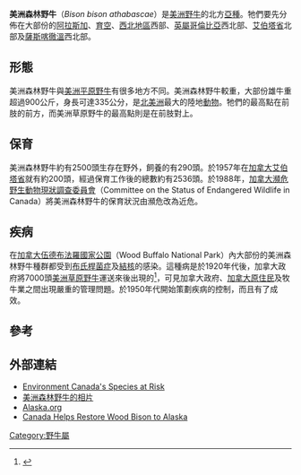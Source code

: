 {{Subspeciesbox
| name = 美洲森林野牛
| image = Wood-Buffalo-NP Waldbison 2 98-07-02.jpg
| image_width = 250px
| status = EN
| status_system                   = iucn3.1
| species link = 美洲野牛
| genus = Bison
| species = bison
| subspecies = athabascae
| authority = Rhoads, 1897
}}

'''美洲森林野牛'''（''Bison bison athabascae''）是[[美洲野牛|美洲野牛]]的北方[[亞種|亞種]]。牠們要先分佈在大部份的[[阿拉斯加|阿拉斯加]]、[[育空|育空]]、[[西北地區_(加拿大)|西北地區]]西部、[[英屬哥倫比亞|英屬哥倫比亞]]西北部、[[艾伯塔省|艾伯塔省]]北部及[[薩斯喀徹溫|薩斯喀徹溫]]西北部。

==形態==
美洲森林野牛與[[美洲平原野牛|美洲平原野牛]]有很多地方不同。美洲森林野牛較重，大部份雄牛重超過900公斤，身長可達335公分，是[[北美洲|北美洲]]最大的陸地[[動物|動物]]。牠們的最高點在前肢的前方，而美洲草原野牛的最高點則是在前肢對上。

==保育==
美洲森林野牛約有2500頭生存在野外，飼養的有290頭。於1957年在[[加拿大|加拿大]][[艾伯塔省|艾伯塔省]]就有約200頭，經過保育工作後的總數約有2536頭。於1988年，[[加拿大瀕危野生動物現狀調查委員會|加拿大瀕危野生動物現狀調查委員會]]（Committee on the Status of Endangered Wildlife in Canada）將美洲森林野牛的保育狀況由瀕危改為近危。

==疾病==
在[[加拿大|加拿大]][[伍德布法羅國家公園|伍德布法羅國家公園]]（Wood Buffalo National Park）內大部份的美洲森林野牛種群都受到[[布氏桿菌症|布氏桿菌症]]及[[結核|結核]]的感染。這種病是於1920年代後，加拿大政府將7000頭[[美洲草原野牛|美洲草原野牛]]運送來後出現的<ref>{{Cite journal en|url=http://www3.interscience.wiley.com/cgi-bin/fulltext/118754826/HTMLSTART|author=Joly, D.O. and F. Messier|year=2004|title=Factors affecting apparent prevalence of tuberculosis and brucellosis in wood bison|journal=Journal of Animal Ecology|volume=73|pages=623-631|access-date=2009-03-24|archive-date=2012-12-18|archive-url=https://archive.today/20121218002154/http://www3.interscience.wiley.com/cgi-bin/fulltext/118754826/HTMLSTART|dead-url=yes}}</ref>，可見加拿大政府、[[加拿大原住民|加拿大原住民]]及牧牛業之間出現嚴重的管理問題。於1950年代開始策劃疾病的控制，而且有了成效。

==參考==
{{reflist}}

==外部連結==
* [https://web.archive.org/web/20050825010311/http://www.speciesatrisk.gc.ca/search/speciesDetails_e.cfm?SpeciesID=143 Environment Canada's Species at Risk]
* [https://web.archive.org/web/20081227062335/http://www.naturespicsonline.com/Nature7/index.htm 美洲森林野牛的相片]
* [http://alaska.org/girdwood/alaska-wildlife-conservation-center.jsp Alaska.org] {{Wayback|url=http://alaska.org/girdwood/alaska-wildlife-conservation-center.jsp |date=20070928023003 }}
* [http://biz.yahoo.com/iw/080709/0414211.html Canada Helps Restore Wood Bison to Alaska]
{{Taxonbar|from=Q2336049}}

[[Category:野牛屬|Category:野牛屬]]